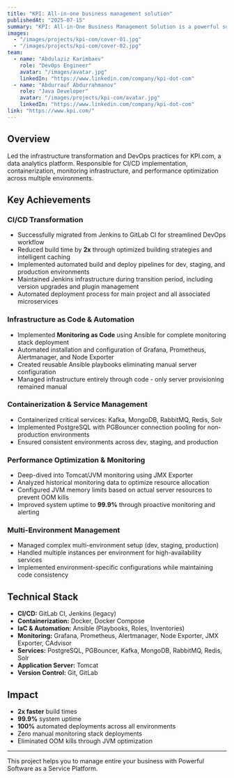 ```yaml
---
title: "KPI: All-in-one business management solution"
publishedAt: "2025-07-15"
summary: "KPI: All-in-One Business Management Solution is a powerful software designed to streamline business operations and track key performance indicators (KPIs)."
images:
  - "/images/projects/kpi-com/cover-01.jpg"
  - "/images/projects/kpi-com/cover-02.jpg"
team:
  - name: "Abdulaziz Karimbaev"
    role: "DevOps Engineer"
    avatar: "/images/avatar.jpg"
    linkedIn: "https://www.linkedin.com/company/kpi-dot-com"
  - name: "Abdurrauf Abdurrahmanov"
    role: "Java Developer"
    avatar: "/images/projects/kpi-com/avatar.jpg"
    linkedIn: "https://www.linkedin.com/company/kpi-dot-com"
link: "https://www.kpi.com/"
---
```


## Overview

Led the infrastructure transformation and DevOps practices for KPI.com, a data analytics platform. Responsible for CI/CD implementation, containerization, monitoring infrastructure, and performance optimization across multiple environments.

## Key Achievements

### CI/CD Transformation

- Successfully migrated from Jenkins to GitLab CI for streamlined DevOps workflow
- Reduced build time by **2x** through optimized building strategies and intelligent caching
- Implemented automated build and deploy pipelines for dev, staging, and production environments
- Maintained Jenkins infrastructure during transition period, including version upgrades and plugin management
- Automated deployment process for main project and all associated microservices

### Infrastructure as Code & Automation

- Implemented **Monitoring as Code** using Ansible for complete monitoring stack deployment
- Automated installation and configuration of Grafana, Prometheus, Alertmanager, and Node Exporter
- Created reusable Ansible playbooks eliminating manual server configuration
- Managed infrastructure entirely through code - only server provisioning remained manual

### Containerization & Service Management

- Containerized critical services: Kafka, MongoDB, RabbitMQ, Redis, Solr
- Implemented PostgreSQL with PGBouncer connection pooling for non-production environments
- Ensured consistent environments across dev, staging, and production

### Performance Optimization & Monitoring

- Deep-dived into Tomcat/JVM monitoring using JMX Exporter
- Analyzed historical monitoring data to optimize resource allocation
- Configured JVM memory limits based on actual server resources to prevent OOM kills
- Improved system uptime to **99.9%** through proactive monitoring and alerting

### Multi-Environment Management

- Managed complex multi-environment setup (dev, staging, production)
- Handled multiple instances per environment for high-availability services
- Implemented environment-specific configurations while maintaining code consistency

## Technical Stack

- **CI/CD:** GitLab CI, Jenkins (legacy)
- **Containerization:** Docker, Docker Compose
- **IaC & Automation:** Ansible (Playbooks, Roles, Inventories)
- **Monitoring:** Grafana, Prometheus, Alertmanager, Node Exporter, JMX Exporter, CAdvisor
- **Services:** PostgreSQL, PGBouncer, Kafka, MongoDB, RabbitMQ, Redis, Solr
- **Application Server:** Tomcat
- **Version Control:** Git, GitLab

## Impact
- **2x faster** build times
- **99.9%** system uptime
- **100%** automated deployments across all environments
- Zero manual monitoring stack deployments
- Eliminated OOM kills through JVM optimization

---

This project helps you to manage entire your business with Powerful Software as a Service Platform.